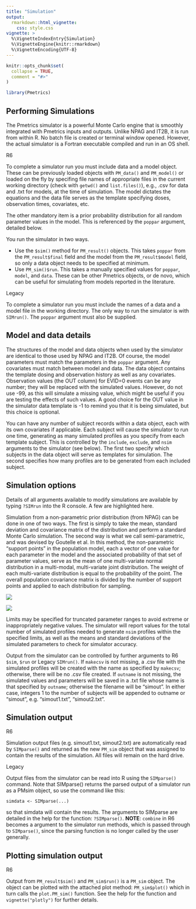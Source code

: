 ```yaml
---
title: "Simulation"
output: 
  rmarkdown::html_vignette:
    css: style.css
vignette: >
  %\VignetteIndexEntry{Simulation}
  %\VignetteEngine{knitr::rmarkdown}
  %\VignetteEncoding{UTF-8}
---
```


```r
knitr::opts_chunk$set(
  collapse = TRUE,
  comment = "#>"
)
```

```r
library(Pmetrics)
```

## Performing Simulations

The Pmetrics simulator is a powerful Monte Carlo engine that is smoothly integrated with Pmetrics inputs and 
outputs. Unlike NPAG and IT2B, it is run from within R. No batch file is created or terminal window opened. 
However, the actual simulator is a Fortran executable compiled and run in an OS shell.

<span class="r6">R6</span>

To complete a simulator run you must include data and a model object. These can be previously loaded objects with `PM_data()` and `PM_model()` or loaded on the fly by specifing file names of appropriate files in the current working directory (check with `getwd()` and `list.files()`), e.g., .csv for data and .txt for models, at the time of simulation. The model dictates the equations and the data file serves as the template specifying doses, observation times, covariates, etc.

The other mandatory item is a prior probability distribution for all random parameter values in the model. This is referenced by the `poppar` argument, detailed below.

You run the simulator in two ways.

* Use the `$sim()` method for `PM_result()` objects. This takes `poppar` from the `PM_result$final` field and the model from the `PM_result$model` field, so only a data object needs to be specified at minimum.
* Use `PM_sim()$run`. This takes a manually specified values for `poppar`, `model`, and `data`. These can be other Pmetrics objects, or de novo, which can be useful for simulating from models reported in the literature.

<span class="legacy">Legacy</span>

To complete a simulator run you must include the names of a data and a model file in the working directory. The only way to run the simulator is with `SIMrun()`. The `poppar` argument must also be supplied.


## Model and data details

The structures of the model and data objects when used by the simulator are identical to those used by NPAG and IT2B. Of course, the model parameters must match the parameters in the `poppar` argument. Any covariates must match between model and data. The data object contains the template dosing 
and observation history as well as any covariates. Observation values (the OUT column) for EVID=0 events can be 
any number; they will be replaced with the simulated values. However, do not use -99, as this will simulate a 
missing value, which might be useful if you are testing the effects of such values. A good choice for the OUT value 
in the simulator data template is -1 to remind you that it is being simulated, but this choice is optional.

You can have any number of subject records within a data object, each with its own covariates if applicable. Each 
subject will cause the simulator to run one time, generating as many simulated profiles as you specify from each 
template subject. This is controlled by the `include`, `exclude`, and `nsim` arguments to the simulator (see below). The 
first two specify which subjects in the data object will serve as templates for simulation. The second specifies how 
many profiles are to be generated from each included subject.

## Simulation options

Details of all arguments available to modify simulations are available by typing `?SIMrun` into the R console. A few are highlighted here.

Simulation from a non-parametric prior distribution (from NPAG) can be
done in one of two ways. The first is simply to take the mean, standard
deviation and covariance matrix of the distribution and perform a
standard Monte Carlo simulation. The second way is what we call
semi-parametric, and was devised by Goutelle et al. In this method,
the non-parametric "support points" in the population model, each a
vector of one value for each parameter in the model and the associated
probability of that set of parameter values, serve as the mean of one
multi-variate normal distribution in a multi-modal, multi-variate joint
distribution. The weight of each multi-variate distribution is equal to
the probability of the point. The overall population covariance matrix
is divided by the number of support points and applied to each
distribution for sampling.

![](Images/unibv40.png)  
  

![](Images/multi-bv40.png)

Limits may be specified for truncated parameter ranges to avoid extreme
or inappropriately negative values. The simulator will report values for the total number of simulated
profiles needed to generate `nsim` profiles within the specified limits,
as well as the means and standard deviations of the simulated parameters
to check for simulator accuracy.

Output from the simulator can be controlled by further arguments to <span class="r6">R6</span>
`$sim`, `$run` or <span class="legacy">Legacy</span> `SIMrun()`. If `makecsv` is not missing, a .csv file with the simulated
profiles will be created with the name as specified by `makecsv`;
otherwise, there will be no .csv file created. If `outname` is not missing,
the simulated values and parameters will be saved in a .txt file whose
name is that specified by `outname`; otherwise the filename will be
"simout". In either case, integers 1 to the number of subjects will be appended to outname
or "simout", e.g. "simout1.txt", "simout2.txt".

## Simulation output

<span class="r6">R6</span>

Simulation output files (e.g. simout1.txt, simout2.txt) are automatically read by `SIMparse()` and returned as the new `PM_sim` object that was assigned to contain the results of the simulation. All files will remain on the hard drive. 

<span class="legacy">Legacy</span>

Output files from the simulator can be read into R using the `SIMparse()`
command. Note that SIMparse() returns the parsed output of a simulator run as a
PMsim object, so use the command like this:

`simdata <- SIMparse(...)` 

so that simdata will contain the results. The arguments to SIMparse are detailed in the help for the function: `?SIMparse()`.
**NOTE**:  `combine` in <span class="r6">R6</span> becomes a argument to the simulator run methods, which is passed through to `SIMparse()`, since the parsing function is no longer called by the user generally. 

## Plotting simulation output

<span class="r6">R6</span>

Output from `PM_result$sim()` and `PM_sim$run()` is a `PM_sim` object. The object can be plotted with the attached plot method: `PM_sim$plot()` which in turn calls the `plot.PM_sim()` function. See the help for the function and `vignette("plotly")` for further details.

